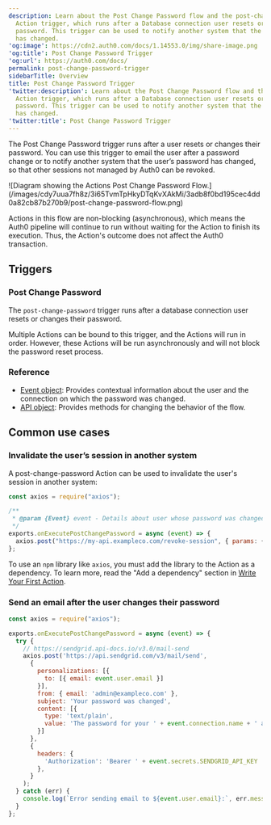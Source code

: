```yaml
---
description: Learn about the Post Change Password flow and the post-change-password
  Action trigger, which runs after a Database connection user resets or changes their
  password. This trigger can be used to notify another system that the user’s password
  has changed.
'og:image': https://cdn2.auth0.com/docs/1.14553.0/img/share-image.png
'og:title': Post Change Password Trigger
'og:url': https://auth0.com/docs/
permalink: post-change-password-trigger
sidebarTitle: Overview
title: Post Change Password Trigger
'twitter:description': Learn about the Post Change Password flow and the post-change-password
  Action trigger, which runs after a Database connection user resets or changes their
  password. This trigger can be used to notify another system that the user’s password
  has changed.
'twitter:title': Post Change Password Trigger
---
```

The Post Change Password trigger runs after a user resets or changes their password. You can use this trigger to email the user after a password change or to notify another system that the user’s password has changed, so that other sessions not managed by Auth0 can be revoked.

<Frame>![Diagram showing the Actions Post Change Password Flow.](/images/cdy7uua7fh8z/3i65TvmTpHkyDTqKvXAkMi/3adb8f0bd195cec4dd0a82cb87b270b9/post-change-password-flow.png)</Frame>

Actions in this flow are non-blocking (asynchronous), which means the Auth0 pipeline will continue to run without waiting for the Action to finish its execution. Thus, the Action's outcome does not affect the Auth0 transaction.

## Triggers

### Post Change Password

The `post-change-password` trigger runs after a database connection user resets or changes their password.

Multiple Actions can be bound to this trigger, and the Actions will run in order. However, these Actions will be run asynchronously and will not block the password reset process.

### Reference

* [Event object](/customize/actions/explore-triggers/password-reset-triggers/post-change-password-trigger/post-change-password-event-object): Provides contextual information about the user and the connection on which the password was changed.
* [API object](/customize/actions/explore-triggers/password-reset-triggers/post-change-password-trigger/post-change-password-api-object): Provides methods for changing the behavior of the flow.

## Common use cases

### Invalidate the user’s session in another system

A post-change-password Action can be used to invalidate the user's session in another system:

```javascript lines
const axios = require("axios");

/**
 * @param {Event} event - Details about user whose password was changed.
 */
exports.onExecutePostChangePassword = async (event) => {
  axios.post("https://my-api.exampleco.com/revoke-session", { params: { email: event.user.email }});
};
```






<Callout icon="file-lines" color="#0EA5E9" iconType="regular">

To use an `npm` library like `axios`, you must add the library to the Action as a dependency. To learn more, read the "Add a dependency" section in [Write Your First Action](/customize/actions/write-your-first-action).

</Callout>

### Send an email after the user changes their password

```javascript lines expandable
const axios = require("axios");

exports.onExecutePostChangePassword = async (event) => {
  try {
    // https://sendgrid.api-docs.io/v3.0/mail-send
    axios.post('https://api.sendgrid.com/v3/mail/send',
      {
        personalizations: [{
          to: [{ email: event.user.email }]
        }],
        from: { email: 'admin@exampleco.com' },
        subject: 'Your password was changed',
        content: [{
          type: 'text/plain',
          value: 'The password for your ' + event.connection.name + ' account ' + event.user.email + ' was recently changed.'
        }]
      },
      {
        headers: {
          'Authorization': 'Bearer ' + event.secrets.SENDGRID_API_KEY
        },
      }
    );
  } catch (err) {
    console.log(`Error sending email to ${event.user.email}:`, err.message)
  }
};
```



